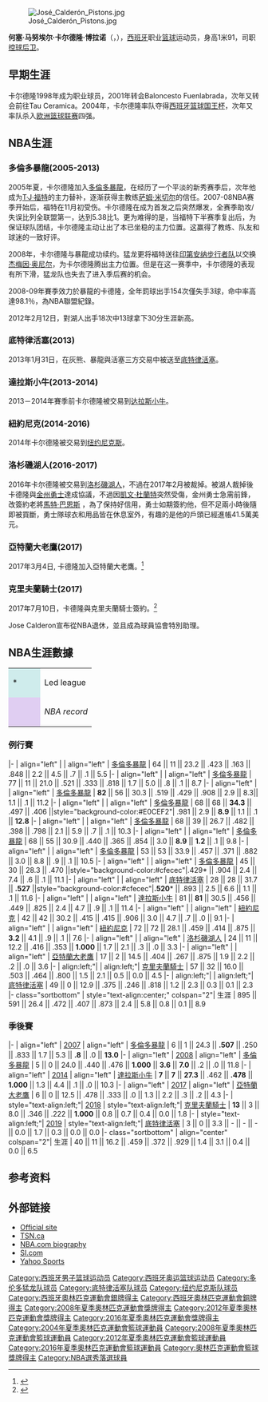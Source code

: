 {{noteta|G1=nba
|T=zh-cn:何塞·卡尔德隆;zh-tw:荷西·卡德隆;zh-hk:荷西·卡達朗
|1=zh-cn:何塞;zh-tw:荷西;zh-hk:荷西
|2=zh-cn:卡尔德隆;zh-tw:卡德隆;zh-hk:卡達朗
|3=zh-hans:马努埃尔;zh-hk:文奴爾;zh-tw:曼紐;
|4=zh-hans:博拉诺;zh-hk:保拉奴;zh-tw:博拉諾;
}}

{{Infobox basketball biography
| name         = 何塞·卡尔德隆<br />José Calderón
| image = Jose Calderon (34293586395).jpg
| image_size = 250px
| caption      = 
| position     = [[控球后卫|控球后卫]]
| height_ft    = 6
| height_in    = 3
| weight_lb    = 200
| league       = [[NBA|NBA]]
| team         = 
| number       = 
| birth_date   = {{birth date and age|1981|9|28}}
| birth_place  = {{ESP}}[[巴达霍斯省|巴达霍斯]][[塞雷纳新镇|塞雷纳新]]
| nationality  = {{ESP}}
| draft_year   = 2003
| career_start = 1998
| career_end   = 
| years1       = 1998–2005
| team1        = Tau Cerámica (西班牙)
| years2       = 1998–1999
| team2        = →Diputación Foral Alava ([[西班牙篮球甲级联赛|西班牙]])
| years3       = 1999–2001
| team3        = →CB Lucentum Alicante (西班牙)
| years4       = 2001–2002
| team4        = →Baloncesto Fuenlabrada (西班牙)
| years5       = {{nbay|2005|start}}–{{nbay|2012|end}}
| team5        = [[多伦多猛龙|多伦多猛龙]]
| years6       = {{nbay|2012|end}}
| team6        = [[底特律活塞|底特律活塞]]
| years7       = {{nbay|2013|full=y}}
| team7        = [[达拉斯小牛|达拉斯小牛]]
| years8       = {{nbay|2014|start}}–{{nbay|2015|end}}
| team8        = [[纽约尼克斯|纽约尼克斯]]
| years9       = {{nbay|2016|full=y}}
| team9        = [[洛杉磯湖人隊|洛杉磯湖人隊]]
| years10      = {{nbay|2016|end}}
| team10       = [[金州勇士|金州勇士]]
| years11      = {{nbay|2016|end}}
| team11       = [[亞特蘭大老鷹|亞特蘭大老鷹]]
| years12      = {{nbay|2017|full=y}}
| team12       = [[克里夫蘭騎士|克里夫蘭騎士]]
| years13      = {{nbay|2018|full=y}}
| team13       = [[底特律活塞|底特律活塞]]
| highlights   = 
| medaltemplates = 
{{MedalOlympic}}
{{MedalSilver|[[2008年夏季奧林匹克運動會籃球比賽|2008 Beijing]]|[[西班牙国家男子篮球队|国家队]]}}
{{MedalSilver| [[2012年夏季奧林匹克運動會籃球比賽|2012 倫敦]]| [[2012年夏季奧林匹克運動會男子籃球比賽|队伍]]}}
{{MedalCompetition|[[世界盃籃球賽|世界盃]]}}
{{MedalGold| [[2006年世界籃球錦標賽|2006 日本]] | [[西班牙国家男子篮球队|国家队]]}}
{{MedalCompetition|[[欧洲篮球锦标赛|欧洲锦标赛]]}}
{{MedalGold| [[2011年歐洲籃球錦標賽|2011 立陶宛]] | [[西班牙国家男子篮球队|国家队]]}}
{{MedalSilver| 2003 瑞典 | [[西班牙国家男子篮球队|国家队]]}}
{{MedalSilver| [[2007年歐洲籃球錦標賽|2007 西班牙]] | [[西班牙国家男子篮球队|国家队]]}}
{{MedalBronze | [[2013年歐洲籃球錦標賽|2013 斯洛文尼亞]] | [[西班牙国家男子篮球队|国家队]]}}
| profile      = jose_calderon
| bbr          = caldejo01
| letter       = c
}}

[[File:José_Calderón_Pistons.jpg|thumb]]

'''何塞·马努埃尔·卡尔德隆·博拉诺'''（{{lang-es|'''José Manuel Calderón Borrallo'''}}，{{bd|1981年|9月28日|||C}}），[[西班牙|西班牙]]职业[[篮球|篮球]]运动员，身高1米91，司职[[控球后卫|控球后卫]]。

==早期生涯==

卡尔德隆1998年成为职业球员，2001年转会Baloncesto Fuenlabrada，次年又转会前往Tau Ceramica。2004年，卡尔德隆率队夺得[[西班牙篮球国王杯|西班牙篮球国王杯]]，次年又率队杀入[[欧洲篮球联赛|欧洲篮球联赛]]四强。

==NBA生涯==

===多倫多暴龍(2005-2013)===
2005年夏，卡尔德隆加入[[多倫多暴龍|多倫多暴龍]]，在经历了一个平淡的新秀赛季后，次年他成为[[T·J·福特|T·J·福特]]的主力替补，逐渐获得主教练[[萨姆·米切尔|萨姆·米切尔]]的信任。2007-08NBA赛季开始后，福特在11月初受伤。卡尔德隆在成为首发之后突然爆发，全赛季助攻/失误比列全联盟第一，达到5.38比1。更为难得的是，当福特下半赛季复出后，为保证球队团结，卡尔德隆主动让出了本已坐稳的主力位置。这赢得了教练、队友和球迷的一致好评。

2008年，卡尔德隆与暴龍成功续约。猛龙更将福特送往[[印第安纳步行者队|印第安纳步行者队]]以交换[[杰梅因·奥尼尔|杰梅因·奥尼尔]]，为卡尔德隆腾出主力位置。但是在这一赛季中，卡尔德隆的表现有所下滑，猛龙队也失去了进入季后赛的机会。

2008-09年賽季效力於暴龍的卡德隆，全年罰球出手154次僅失手3球，命中率高達98.1％，為NBA聯盟紀錄。

2012年2月12日，對湖人出手18次中13球拿下30分生涯新高。

===底特律活塞(2013)===
2013年1月31日，在灰熊、暴龍與活塞三方交易中被送至[[底特律活塞|底特律活塞]]。

===達拉斯小牛(2013-2014)===
2013－2014年賽季前卡尔德隆被交易到[[达拉斯小牛|达拉斯小牛]]。

===紐約尼克(2014-2016)===
2014年卡尔德隆被交易到[[纽约尼克斯|纽约尼克斯]]。

===洛杉磯湖人(2016-2017)===
2016年卡尔德隆被交易到[[洛杉磯湖人|洛杉磯湖人]]，不過在2017年2月被裁掉。被湖人裁掉後卡德隆與[[金州勇士|金州勇士]]達成協議，不過因[[凱文·杜蘭特|凱文·杜蘭特]]突然受傷，金州勇士急需前鋒，改簽約老將[[馬特·巴恩斯|馬特·巴恩斯]] ，為了保持好信用，勇士如期簽約他，但不足兩小時後隨即被買斷，勇士隊球衣和用品皆在休息室外，有趣的是他的戶頭已經進帳41.5萬美元。

===亞特蘭大老鷹(2017)===
2017年3月4日, 卡德隆加入亞特蘭大老鷹。<ref>{{cite web|url=http://www.nba.com/hawks/atlanta-hawks-claim-jose-calderon-waivers|title=Atlanta Hawks Claim Jose Calderon Off Waivers|work=NBA.com|date=March 4, 2017|accessdate=March 4, 2017|archive-date=2017-08-31|archive-url=https://web.archive.org/web/20170831095721/http://www.nba.com/hawks/atlanta-hawks-claim-jose-calderon-waivers|dead-url=no}}</ref>

===克里夫蘭騎士(2017)===
2017年7月10日，卡德隆與克里夫蘭騎士簽約。<ref>{{cite web|url=http://www.nba.com/cavaliers/releases/calderon-signing-2017|title=Cavaliers Sign José Calderón|work=NBA.com|date=July 10, 2017|accessdate=July 10, 2017|archive-date=2017-12-30|archive-url=https://web.archive.org/web/20171230104014/http://www.nba.com/cavaliers/releases/calderon-signing-2017|dead-url=no}}</ref>


Jose Calderon宣布從NBA退休，並且成為球員協會特別助理。
== NBA生涯數據 ==
{|class ="wikitable"
|-
|style="background:#CFECEC; width:3em"|*
|Led league
|-
|style="background:#E0CEF2; width:3em"|{{double-dagger}}
|''NBA record''
|}

=== 例行賽 ===
{{NBA player statistics start}}
|-
| align="left" | {{nbay|2005}}
| align="left" | [[多倫多暴龍|多倫多暴龍]]
| 64 || 11 || 23.2 || .423 || .163 || .848 || 2.2 || 4.5 || .7 || .1 || 5.5
|-
| align="left" | {{nbay|2006}}
| align="left" | [[多倫多暴龍|多倫多暴龍]]
| 77 || 11 || 21.0 || .521 || .333 || .818 || 1.7 || 5.0 || .8 || .1 || 8.7
|-
| align="left" | {{nbay|2007}}
| align="left" | [[多倫多暴龍|多倫多暴龍]]
| '''82''' || 56 || 30.3 || .519 || .429 || .908 || 2.9 || 8.3|| 1.1 || .1 || 11.2
|-
| align="left" | {{nbay|2008}}
| align="left" | [[多倫多暴龍|多倫多暴龍]]
| 68 || 68 || '''34.3''' || .497 || .406 ||style="background-color:#E0CEF2"| .981{{double-dagger}} || 2.9 || '''8.9''' || 1.1 || .1 || '''12.8'''
|-
| align="left" | {{nbay|2009}}
| align="left" | [[多倫多暴龍|多倫多暴龍]]
| 68 || 39 || 26.7 || .482 || .398 || .798 || 2.1 || 5.9 || .7 || .1 || 10.3
|-
| align="left" | {{nbay|2010}}
| align="left" | [[多倫多暴龍|多倫多暴龍]]
| 68 || 55 || 30.9 || .440 || .365 || .854 || 3.0 || '''8.9''' || '''1.2''' || .1 || 9.8
|-
| align="left" | {{nbay|2011}}
| align="left" | [[多倫多暴龍|多倫多暴龍]]
| 53 || 53 || 33.9 || .457 || .371 || .882 || 3.0 || 8.8 || .9 || .1 || 10.5
|-
| align="left" | {{nbay|2012}}
| align="left" | [[多倫多暴龍|多倫多暴龍]]
| 45 || 30 || 28.3 || .470 ||style="background-color:#cfecec"|.429* || .904 || 2.4 || 7.4 || .6 || .1 || 11.1
|-
| align="left" | {{nbay|2012}}
| align="left" | [[底特律活塞|底特律活塞]]
| 28 || 28 || 31.7 || '''.527''' ||style="background-color:#cfecec"|'''.520'''* || .893 || 2.5 || 6.6 || 1.1 || .1 || 11.6
|-
| align="left" | {{nbay|2013}}
| align="left" | [[達拉斯小牛|達拉斯小牛]]
| 81 || '''81''' || 30.5 || .456 || .449 || .825 || 2.4 || 4.7 || .9 || .1 || 11.4
|-
| align="left" | {{nbay|2014}}
| align="left" | [[紐約尼克|紐約尼克]]
| 42 || 42 || 30.2 || .415 || .415 || .906 || 3.0 || 4.7 || .7 || .0 || 9.1
|-
| align="left" | {{nbay|2015}}
| align="left" | [[紐約尼克|紐約尼克]]
| 72 || 72 || 28.1 || .459 || .414 || .875 || '''3.2''' || 4.1 || .9 || .1 || 7.6
|-
| align="left" | {{nbay|2016}}
| align="left" | [[洛杉磯湖人|洛杉磯湖人]]
| 24 || 11 || 12.2 || .416 || .353 || '''1.000''' || 1.7 || 2.1 || .3 || .0 || 3.3
|-
| align="left" | {{nbay|2016}}
| align="left" | [[亞特蘭大老鷹|亞特蘭大老鷹]]
| 17 || 2 || 14.5 || .404 || .267 || .875 || 1.9 || 2.2 || .2 || .0 || 3.6
|-
| align:left;"| {{nbay|2017}}
| align:left;"| [[克里夫蘭騎士|克里夫蘭騎士]]
| 57 || 32 || 16.0 || .503 || .464 || .800 || 1.5 || 2.1 || 0.5 || 0.0 || 4.5
|-
| align:left;"| {{nbay|2018}}
| align:left;"| [[底特律活塞|底特律活塞]]
| 49 || 0 || 12.9 || .375 || .246 || .818 || 1.2 || 2.3 || 0.3 || 0.1 || 2.3
|- class="sortbottom"
| style="text-align:center;" colspan="2"| 生涯
| 895 || 591 || 26.4 || .472 || .407 || .873 || 2.4 || 5.8 || 0.8 || 0.1 || 8.9
{{S-end}}

=== 季後賽 ===
{{NBA player statistics start}}
|-
| align="left" | [[2007年NBA季後賽|2007]]
| align="left" | [[多倫多暴龍|多倫多暴龍]]
| 6 || 1 || 24.3 || '''.507''' || .250 || .833 || 1.7 || 5.3 || '''.8''' || .0 || '''13.0'''
|-
| align="left" | [[2008年NBA季後賽|2008]]
| align="left" | [[多倫多暴龍|多倫多暴龍]]
| 5 || 0 || 24.0 || .440 || .476 || '''1.000''' || '''3.6''' || '''7.0''' || .2 || .0 || 11.8
|-
| align="left" | [[2014年NBA季後賽|2014]]
| align="left" | [[達拉斯小牛|達拉斯小牛]]
| '''7''' || '''7''' || '''27.3''' || .462 || '''.478''' || '''1.000''' || 1.3 || 4.4 || .1 || .0 || 10.3
|-
| align="left" | [[2017年NBA季後賽|2017]]
| align="left" | [[亞特蘭大老鷹|亞特蘭大老鷹]]
| 6 || 0 || 12.5 || .478 || .333 || .0 || 1.3 || 2.2 || .3 || .2 || 4.3
|-
| style="text-align:left;"| [[2018年NBA季後賽|2018]]
| style="text-align:left;"| [[克里夫蘭騎士|克里夫蘭騎士]]
| '''13''' || 3 || 8.0 || .346 || .222 || '''1.000''' || 0.8 || 0.7 || 0.4 || 0.0 || 1.8
|-
| style="text-align:left;"| [[2019年NBA季後賽|2019]]
| style="text-align:left;"| [[底特律活塞|底特律活塞]]
| 3 || 0 || 3.3 || - || - || - || 0.0 || 1.7 || 0.3 || 0.0 || 0.0
|- class="sortbottom"
| align="center" colspan="2"| 生涯
| 40 || 11 || 16.2 || .459 || .372 || .929 || 1.4 || 3.1 || 0.4 || 0.0 || 6.5
{{S-end}}

== 参考资料 ==
{{reflist}}

== 外部链接 ==
* [http://www.josemanuelcalderon.com Official site]{{Wayback|url=http://www.josemanuelcalderon.com/ |date=20200218154052 }}
* [http://www.tsn.ca/nba/teams/players/bio/?id=1306&hubname=nba-raptors TSN.ca]{{Wayback|url=http://www.tsn.ca/nba/teams/players/bio/?id=1306&hubname=nba-raptors |date=20090205064233 }}
* [http://www.nba.com/playerfile/jose_calderon/index.html NBA.com biography]{{Wayback|url=http://www.nba.com/playerfile/jose_calderon/index.html |date=20090323044402 }}
* [http://sportsillustrated.cnn.com/basketball/nba/players/3989/ SI.com]{{Wayback|url=http://sportsillustrated.cnn.com/basketball/nba/players/3989/ |date=20090523215258 }}
* [http://sports.yahoo.com/nba/players/3989 Yahoo Sports]{{Wayback|url=http://sports.yahoo.com/nba/players/3989 |date=20090227033520 }}

{{2004年夏季奥运会西班牙男子篮球阵容}}
{{2006年男篮世锦赛西班牙队阵容}}
{{2008年夏季奥运会西班牙男子篮球阵容}}
{{2012年夏季奥运会西班牙男子篮球阵容}}
{{2016年夏季奥运会西班牙男子篮球阵容}}

{{Authority control}}
{{DEFAULTSORT:Calderón, José}}
[[Category:西班牙男子篮球运动员|Category:西班牙男子篮球运动员]]
[[Category:西班牙奥运篮球运动员|Category:西班牙奥运篮球运动员]]
[[Category:多伦多猛龙队球员|Category:多伦多猛龙队球员]]
[[Category:底特律活塞队球员|Category:底特律活塞队球员]]
[[Category:纽约尼克斯队球员|Category:纽约尼克斯队球员]]
[[Category:西班牙奧林匹克運動會銀牌得主|Category:西班牙奧林匹克運動會銀牌得主]]
[[Category:西班牙奧林匹克運動會銅牌得主|Category:西班牙奧林匹克運動會銅牌得主]]
[[Category:2008年夏季奧林匹克運動會獎牌得主|Category:2008年夏季奧林匹克運動會獎牌得主]]
[[Category:2012年夏季奧林匹克運動會獎牌得主|Category:2012年夏季奧林匹克運動會獎牌得主]]
[[Category:2016年夏季奧林匹克運動會獎牌得主|Category:2016年夏季奧林匹克運動會獎牌得主]]
[[Category:2004年夏季奧林匹克運動會籃球運動員|Category:2004年夏季奧林匹克運動會籃球運動員]]
[[Category:2008年夏季奧林匹克運動會籃球運動員|Category:2008年夏季奧林匹克運動會籃球運動員]]
[[Category:2012年夏季奧林匹克運動會籃球運動員|Category:2012年夏季奧林匹克運動會籃球運動員]]
[[Category:2016年夏季奧林匹克運動會籃球運動員|Category:2016年夏季奧林匹克運動會籃球運動員]]
[[Category:奧林匹克運動會籃球獎牌得主|Category:奧林匹克運動會籃球獎牌得主]]
[[Category:NBA選秀落選球員|Category:NBA選秀落選球員]]